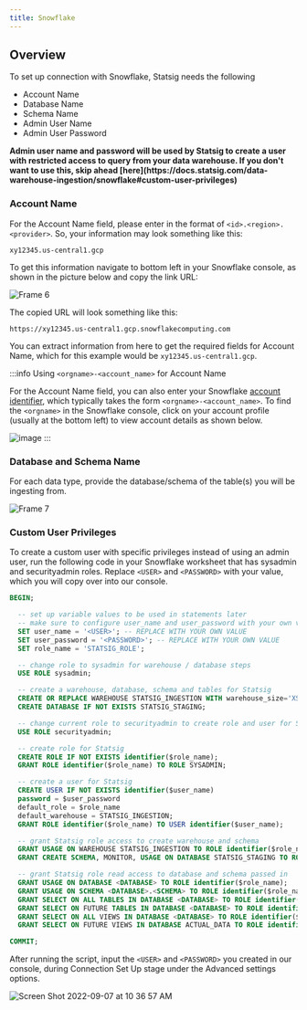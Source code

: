 ```yaml
---
title: Snowflake
---
```


## Overview

To set up connection with Snowflake, Statsig needs the following

- Account Name
- Database Name
- Schema Name
- Admin User Name
- Admin User Password

<b>
Admin user name and password will be used by Statsig to create a user with restricted access to query from your data warehouse. If you don't want to use this, skip ahead [here](https://docs.statsig.com/data-warehouse-ingestion/snowflake#custom-user-privileges)
</b>

### Account Name

For the Account Name field, please enter in the format of `<id>.<region>.<provider>`. So, your information may look something like this:

`xy12345.us-central1.gcp`

To get this information navigate to bottom left in your Snowflake console, as shown in the picture below and copy the link URL:

![Frame 6](https://user-images.githubusercontent.com/108023879/187517221-4bb3dce3-8b8f-4f30-b4d4-fd12e5249722.png)

The copied URL will look something like this:

`https://xy12345.us-central1.gcp.snowflakecomputing.com`

You can extract information from here to get the required fields for Account Name, which for this example would be `xy12345.us-central1.gcp`.

:::info Using `<orgname>-<account_name>` for Account Name

For the Account Name field, you can also enter your Snowflake [account identifier](https://docs.snowflake.com/en/user-guide/admin-account-identifier.html#format-1-preferred-account-name-in-your-organization), which typically takes the form `<orgname>-<account_name>`. To find the `<orgname>` in the Snowflake console, click on your account profile (usually at the bottom left) to view account details as shown below. 

![image](https://user-images.githubusercontent.com/1315028/195217037-ad630f37-a8fe-4b61-823f-ce0e8c984ed0.png)
:::

### Database and Schema Name

For each data type, provide the database/schema of the table(s) you will be ingesting from.

![Frame 7](https://user-images.githubusercontent.com/108023879/187517225-017b4626-eaea-443b-a042-59fd474ae657.png)

### Custom User Privileges

To create a custom user with specific privileges instead of using an admin user, run the following code in your Snowflake worksheet that has sysadmin and securityadmin roles.
Replace `<USER>` and `<PASSWORD>` with your value, which you will copy over into our console.

```sql
BEGIN;

  -- set up variable values to be used in statements later
  -- make sure to configure user_name and user_password with your own values
  SET user_name = '<USER>'; -- REPLACE WITH YOUR OWN VALUE
  SET user_password = '<PASSWORD>'; -- REPLACE WITH YOUR OWN VALUE
  SET role_name = 'STATSIG_ROLE';

  -- change role to sysadmin for warehouse / database steps
  USE ROLE sysadmin;

  -- create a warehouse, database, schema and tables for Statsig
  CREATE OR REPLACE WAREHOUSE STATSIG_INGESTION WITH warehouse_size='XSMALL';
  CREATE DATABASE IF NOT EXISTS STATSIG_STAGING;

  -- change current role to securityadmin to create role and user for Statsig's access
  USE ROLE securityadmin;

  -- create role for Statsig
  CREATE ROLE IF NOT EXISTS identifier($role_name);
  GRANT ROLE identifier($role_name) TO ROLE SYSADMIN;

  -- create a user for Statsig
  CREATE USER IF NOT EXISTS identifier($user_name)
  password = $user_password
  default_role = $role_name
  default_warehouse = STATSIG_INGESTION;
  GRANT ROLE identifier($role_name) TO USER identifier($user_name);

  -- grant Statsig role access to create warehouse and schema
  GRANT USAGE ON WAREHOUSE STATSIG_INGESTION TO ROLE identifier($role_name);
  GRANT CREATE SCHEMA, MONITOR, USAGE ON DATABASE STATSIG_STAGING TO ROLE identifier($role_name);

  -- grant Statsig role read access to database and schema passed in
  GRANT USAGE ON DATABASE <DATABASE> TO ROLE identifier($role_name);
  GRANT USAGE ON SCHEMA <DATABASE>.<SCHEMA> TO ROLE identifier($role_name);
  GRANT SELECT ON ALL TABLES IN DATABASE <DATABASE> TO ROLE identifier($role_name);
  GRANT SELECT ON FUTURE TABLES IN DATABASE <DATABASE> TO ROLE identifier($role_name);
  GRANT SELECT ON ALL VIEWS IN DATABASE <DATABASE> TO ROLE identifier($role_name);
  GRANT SELECT ON FUTURE VIEWS IN DATABASE ACTUAL_DATA TO ROLE identifier($role_name);

COMMIT;
```

After running the script, input the `<USER>` and `<PASSWORD>` you created in our console, during Connection Set Up stage under the Advanced settings options.

![Screen Shot 2022-09-07 at 10 36 57 AM](https://user-images.githubusercontent.com/108023879/188943178-6b541962-62da-4529-b5af-ff59b20b7a8d.png)
